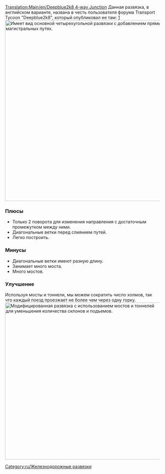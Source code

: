 [[Translation:Main/en/Deepblue2k8 4-way Junction]]{{en/-}}{{ru/Меню развязки}}
Данная развязка, в английском варианте, названа в честь пользователя форума Transport Tycoon "Deepblue2k8", который опубликовал ее там: [http://www.tt-forums.net/viewtopic.php?p=726035#p726035]
[[File:en/Deepblue2k8 4-way junction.png|none|thumb|590px|Имеет вид основной четырехугольной развязки с добавлением прямых на магистральных путях. ]]

===Плюсы===
* Только 2 поворота для изменения направления с достаточным промежутком между ними.
* Диагональные ветки перед слиянием путей.
* Легко построить.

===Минусы===
* Диагональные ветки имеют разную длину.
* Занимает много моста.
* Много мостов.

===Улучшение===

Используя мосты и тоннели, мы можем сократить число холмов, так что каждый поезд проезжает не более чем через одну горку.
[[File:en/Deepblue2k8-tunnel-bridge.jpeg|none|thumb|512px|Модифицированная развязка с использованием мостов и тоннелей для уменьшения количества склонов и подъемов.]]

[[Category:ru/Железнодорожные развязки]]